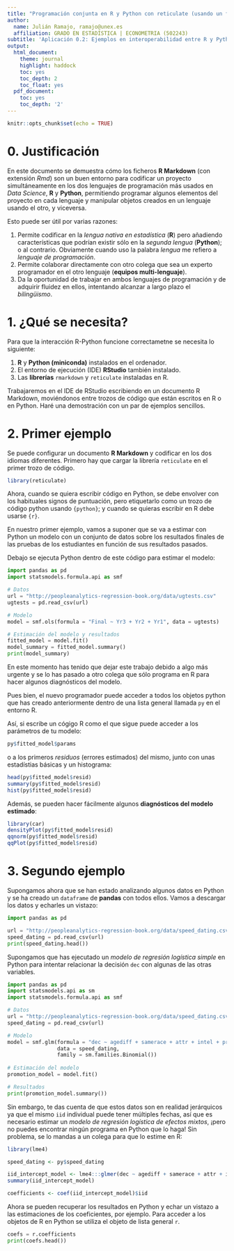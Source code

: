 ```yaml
---
title: "Programación conjunta en R y Python con reticulate (usando un fichero R Markdown)"
author:
  name: Julián Ramajo, ramajo@unex.es
  affiliation: GRADO EN ESTADÍSTICA | ECONOMETRIA (502243)
subtitle: 'Aplicación 0.2: Ejemplos en interoperabilidad entre R y Python usando RStudio'
output:
  html_document:
    theme: journal
    highlight: haddock
    toc: yes
    toc_depth: 2
    toc_float: yes
  pdf_document:
    toc: yes
    toc_depth: '2'
---
```


```r
knitr::opts_chunk$set(echo = TRUE)
```


# 0. Justificación

En este documento se demuestra cómo los ficheros **R Markdown** (con extensión _Rmd_) son un buen entorno para codificar un proyecto simultáneamente en los dos lenguajes de programación más usados en _Data Science_, **R** y **Python**, permitiendo programar algunos elementos del proyecto en cada lenguaje y manipular objetos creados en un lenguaje usando el otro, y viceversa.

Esto puede ser útil por varias razones:

1.  Permite codificar en la _lengua nativa en estadística_ (**R**) pero añadiendo características que podrían existir sólo en la _segunda lengua_ (**Python**); o al contrario. Obviamente cuando uso la palabra _lengua_ me refiero a _lenguaje de programación_.
2.  Permite colaborar directamente con otro colega que sea un experto programador en el otro lenguaje (**equipos multi-lenguaje**).
3.  Da la oportunidad de trabajar en ambos lenguajes de programación y de adquirir fluidez en ellos, intentando alcanzar a largo plazo el _bilingüismo_.

# 1. ¿Qué se necesita?

Para que la interacción R-Python funcione correctametne se necesita lo siguiente:

1.  **R** y **Python (miniconda)** instalados en el ordenador.
2.  El entorno de ejecución (IDE) **RStudio** también instalado.
3.  Las **librerías** `rmarkdown` y `reticulate` instaladas en R.

Trabajaremos en el IDE de RStudio escribiendo en un documento R Markdown, moviéndonos entre trozos de código que están escritos en R o en Python. Haré una demostración con un par de ejemplos sencillos.

# 2. Primer ejemplo

Se puede configurar un documento **R Markdown** y codificar en los dos idiomas diferentes. Primero hay que cargar la librería `reticulate` en el primer trozo de código.

```r
library(reticulate)
```

Ahora, cuando se quiera escribir código en Python, se debe envolver con los habituales signos de puntuación, pero etiquetarlo como un trozo de código python usando `{python}`; y cuando se quieras escribir en R debe usarse `{r}`.

En nuestro primer ejemplo, vamos a suponer que se va a estimar con Python un modelo con un conjunto de datos sobre los resultados finales de las pruebas de los estudiantes en función de sus resultados pasados. 

Debajo se ejecuta Python dentro de este código para estimar el modelo:

```python
import pandas as pd
import statsmodels.formula.api as smf

# Datos
url = "http://peopleanalytics-regression-book.org/data/ugtests.csv"
ugtests = pd.read_csv(url)

# Modelo
model = smf.ols(formula = "Final ~ Yr3 + Yr2 + Yr1", data = ugtests)

# Estimación del modelo y resultados
fitted_model = model.fit()
model_summary = fitted_model.summary()
print(model_summary)

```

En este momento has tenido que dejar este trabajo debido a algo más urgente y se lo has pasado a otro colega que sólo programa en R para hacer algunos diagnósticos del modelo.

Pues bien, el nuevo programador puede acceder a todos los objetos python que has creado anteriormente dentro de una lista general llamada `py` en el entorno R.  

Así, si escribe un cógigo R como el que sigue puede acceder a los parámetros de tu modelo: 

```r
py$fitted_model$params
```

o a los primeros _residuos_ (errores estimados) del mismo, junto con unas estadístias básicas y un histograma:

```r
head(py$fitted_model$resid)
summary(py$fitted_model$resid)
hist(py$fitted_model$resid)
```

Además, se pueden hacer fácilmente algunos **diagnósticos del modelo estimado**:

```r
library(car)
densityPlot(py$fitted_model$resid)
qqnorm(py$fitted_model$resid)
qqPlot(py$fitted_model$resid)
```

# 3. Segundo ejemplo

Supongamos ahora que se han estado analizando algunos datos en Python y se ha creado un `dataframe` de **pandas** con todos ellos.  Vamos a descargar los datos y echarles un vistazo:

```python
import pandas as pd

url = "http://peopleanalytics-regression-book.org/data/speed_dating.csv"
speed_dating = pd.read_csv(url)
print(speed_dating.head())
```

Supongamos que has ejecutado un _modelo de regresión logística simple_ en Python para intentar relacionar la decisión `dec` con algunas de las otras variables.  

```python
import pandas as pd
import statsmodels.api as sm
import statsmodels.formula.api as smf

# Datos
url = "http://peopleanalytics-regression-book.org/data/speed_dating.csv"
speed_dating = pd.read_csv(url)

# Modelo
model = smf.glm(formula = "dec ~ agediff + samerace + attr + intel + prob", 
                data = speed_dating, 
                family = sm.families.Binomial())
                
# Estimación del modelo
promotion_model = model.fit()

# Resultados
print(promotion_model.summary())

```

Sin embargo, te das cuenta de que estos datos son en realidad jerárquicos ya que el mismo `iid` individual puede tener múltiples fechas, así que es necesario estimar un _modelo de regresión logística de efectos mixtos_, ¡pero no puedes encontrar ningún programa en Python que lo haga! Sin problema, se lo mandas a un colega para que lo estime en R:

```r
library(lme4)

speed_dating <- py$speed_dating

iid_intercept_model <- lme4:::glmer(dec ~ agediff + samerace + attr + intel + prob + (1 | iid), data = speed_dating, family = "binomial")
summary(iid_intercept_model)

coefficients <- coef(iid_intercept_model)$iid

```


Ahora se pueden recuperar los resultados en Python y echar un vistazo a las estimaciones de los coeficientes, por ejemplo. Para acceder a los objetos de R en Python se utiliza el objeto de lista general `r`.

```python
coefs = r.coefficients
print(coefs.head())

```

